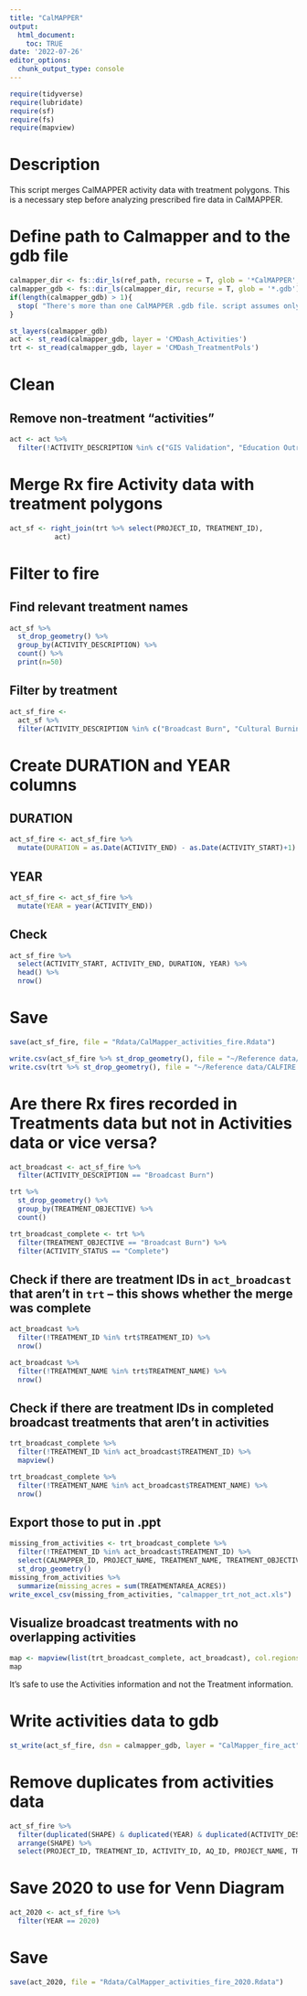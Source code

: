 ```yaml
---
title: "CalMAPPER"
output: 
  html_document:
    toc: TRUE
date: '2022-07-26'
editor_options: 
  chunk_output_type: console
---
```


```r
require(tidyverse)
require(lubridate)
require(sf)
require(fs)
require(mapview)
```

# Description

This script merges CalMAPPER activity data with treatment polygons. This is a necessary step before analyzing prescribed fire data in CalMAPPER. 


# Define path to Calmapper and to the gdb file
```r
calmapper_dir <- fs::dir_ls(ref_path, recurse = T, glob = '*CalMAPPER', type = 'directory')
calmapper_gdb <- fs::dir_ls(calmapper_dir, recurse = T, glob = '*.gdb')
if(length(calmapper_gdb) > 1){
  stop( "There's more than one CalMAPPER .gdb file. script assumes only 1.")
}

```

```r
st_layers(calmapper_gdb)
act <- st_read(calmapper_gdb, layer = 'CMDash_Activities')
trt <- st_read(calmapper_gdb, layer = 'CMDash_TreatmentPols')
```


# Clean
## Remove non-treatment "activities"
```r
act <- act %>% 
  filter(!ACTIVITY_DESCRIPTION %in% c("GIS Validation", "Education Outreach", "Project Administration", "Planning Meeting", "Public Contacts", "Water Site Development"))
```

# Merge Rx fire Activity data with treatment polygons
```r
act_sf <- right_join(trt %>% select(PROJECT_ID, TREATMENT_ID), 
           act)
```

# Filter to fire 

## Find relevant treatment names
```r
act_sf %>% 
  st_drop_geometry() %>% 
  group_by(ACTIVITY_DESCRIPTION) %>% 
  count() %>% 
  print(n=50)
```

## Filter by treatment
```r
act_sf_fire <- 
  act_sf %>% 
  filter(ACTIVITY_DESCRIPTION %in% c("Broadcast Burn", "Cultural Burning", "Pile Burning"))
```

# Create DURATION and YEAR columns

## DURATION
```r
act_sf_fire <- act_sf_fire %>% 
  mutate(DURATION = as.Date(ACTIVITY_END) - as.Date(ACTIVITY_START)+1)
```

## YEAR
```r
act_sf_fire <- act_sf_fire %>% 
  mutate(YEAR = year(ACTIVITY_END))
```

## Check
```r
act_sf_fire %>% 
  select(ACTIVITY_START, ACTIVITY_END, DURATION, YEAR) %>% 
  head() %>% 
  nrow()
```


# Save
```r
save(act_sf_fire, file = "Rdata/CalMapper_activities_fire.Rdata")
```

```r
write.csv(act_sf_fire %>% st_drop_geometry(), file = "~/Reference data/CALFIRE spatial data/CalMapper/activities_fire.csv", row.names = F)
write.csv(trt %>% st_drop_geometry(), file = "~/Reference data/CALFIRE spatial data/CalMapper/treatments_fire.csv", row.names = F)
```

# Are there Rx fires recorded in Treatments data but not in Activities data or vice versa?
```r
act_broadcast <- act_sf_fire %>% 
  filter(ACTIVITY_DESCRIPTION == "Broadcast Burn")
```


```r
trt %>% 
  st_drop_geometry() %>% 
  group_by(TREATMENT_OBJECTIVE) %>% 
  count()
```


```r
trt_broadcast_complete <- trt %>% 
  filter(TREATMENT_OBJECTIVE == "Broadcast Burn") %>% 
  filter(ACTIVITY_STATUS == "Complete")
```

## Check if there are treatment IDs in `act_broadcast` that aren't in `trt` -- this shows whether the merge was complete 
```r
act_broadcast %>% 
  filter(!TREATMENT_ID %in% trt$TREATMENT_ID) %>% 
  nrow()
```

```r
act_broadcast %>% 
  filter(!TREATMENT_NAME %in% trt$TREATMENT_NAME) %>% 
  nrow()
```


## Check if there are treatment IDs in completed broadcast treatments that aren't in activities
```r
trt_broadcast_complete %>% 
  filter(!TREATMENT_ID %in% act_broadcast$TREATMENT_ID) %>% 
  mapview()
```

```r
trt_broadcast_complete %>% 
  filter(!TREATMENT_NAME %in% act_broadcast$TREATMENT_NAME) %>% 
  nrow()
```

## Export those to put in .ppt
```r
missing_from_activities <- trt_broadcast_complete %>% 
  filter(!TREATMENT_ID %in% act_broadcast$TREATMENT_ID) %>% 
  select(CALMAPPER_ID, PROJECT_NAME, TREATMENT_NAME, TREATMENT_OBJECTIVE, PROJECT_STATUS, ACTIVITY_STATUS, PROJECT_START_DATE, PROJECT_END_DATE, TREATMENTAREA_ACRES) %>% 
  st_drop_geometry()
missing_from_activities %>% 
  summarize(missing_acres = sum(TREATMENTAREA_ACRES))
write_excel_csv(missing_from_activities, "calmapper_trt_not_act.xls")
```

## Visualize broadcast treatments with no overlapping activities
```r
map <- mapview(list(trt_broadcast_complete, act_broadcast), col.regions=list("red","blue"),col=list("red","blue"))
map
```

It's safe to use the Activities information and not the Treatment information.


# Write activities data to gdb
```r
st_write(act_sf_fire, dsn = calmapper_gdb, layer = "CalMapper_fire_act")
```


# Remove duplicates from activities data
```r
act_sf_fire %>% 
  filter(duplicated(SHAPE) & duplicated(YEAR) & duplicated(ACTIVITY_DESCRIPTION)) %>% 
  arrange(SHAPE) %>% 
  select(PROJECT_ID, TREATMENT_ID, ACTIVITY_ID, AQ_ID, PROJECT_NAME, TREATMENT_NAME, ACTIVITY_NAME, ACTIVITY_DESCRIPTION, )
```




# Save 2020 to use for Venn Diagram
```r
act_2020 <- act_sf_fire %>% 
  filter(YEAR == 2020)
```

# Save
```r
save(act_2020, file = "Rdata/CalMapper_activities_fire_2020.Rdata")
```

